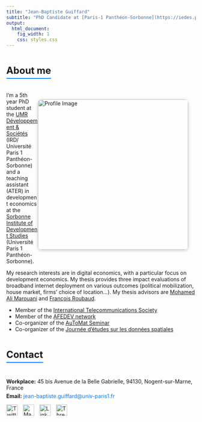 ```yaml
---
title: "Jean-Baptiste Guiffard"
subtitle: "PhD Candidate at [Paris-1 Panthéon-Sorbonne](https://iedes.pantheonsorbonne.fr/)"
output:
  html_document:
    fig_width: 1
    css: styles.css
---
```





<style>
  @import url('https://fonts.googleapis.com/css2?family=Roboto:wght@300;400;700&display=swap');
  
 
  .rounded-image {
    border-radius: 10px;
    box-shadow: 0px 2px 8px rgba(0, 0, 0, 0.2);
    margin: 20px 20px 20px 0; /* Adds 20px margin to the top, right, bottom, and no margin to the left */
}
  
  .contact-info {
    margin-top: 20px;
  }

  .contact-info h3 {
    margin-bottom: 10px;
    font-weight: 700;
  }
  
  .contact-info p {
    margin: 5px 0;
  }

  .contact-info a {
    color: #007bff;
    text-decoration: none;
  }
  
  .contact-info a:hover {
    text-decoration: underline;
  }

  .social-links img {
    width: 30px;
    margin-right: 10px;
    transition: transform 0.2s;
  }

  .social-links img:hover {
    transform: scale(1.1);
  }
  
  .section-title {
    font-size: 1.8em;
    margin-top: 30px;
    border-bottom: 2px solid #007bff;
    display: inline-block;
    padding-bottom: 5px;
  }
</style>

<link rel="shortcut icon" href="favicon.ico">



<h2 class="section-title">About me</h2>

<div>
  <img align="right" src="images/profil_image.jpg" class="rounded-image" alt="Profile Image" width="400px">
</div>

I'm a 5th year PhD student at the [UMR Développement & Sociétés](https://umr-devsoc.pantheonsorbonne.fr/) (IRD/ Université Paris 1 Panthéon-Sorbonne) and a teaching assistant (ATER) in development economics at the [Sorbonne Institute of Development Studies](https://iedes.pantheonsorbonne.fr/) (Université Paris 1 Panthéon-Sorbonne).

My research interests are in digital economics, with a particular focus on development economics. My thesis provides three impact evaluations of broadband internet deployment on various outcomes (political mobilization, house market, firms' choice of location...). My thesis advisors are [Mohamed Ali Marouani](https://sites.google.com/view/mohamedali-marouani/rieme-conference-paris) and [François Roubaud](https://dial.ird.fr/membres/membres-permanents/roubaud-francois/).


- Member of the [International Telecommunications Society](https://www.itsworld.org/)
- Member of the [AFEDEV network](https://afedev.fr/)
- Co-organizer of the [AuToMat Seminar](https://jeanbaptisteguiffard.github.io/automat.html)
- Co-organizer of the [Journée d'études sur les données spatiales](https://umr-devsoc.pantheonsorbonne.fr/actualite/journee-detudes-donnees-spatiales-nouvelles-sources-nouvelles-perspectives)

<h2 class="section-title">Contact</h2>

<div class="contact-info">
  <p><strong>Workplace:</strong> 45 bis Avenue de la Belle Gabrielle, 94130, Nogent-sur-Marne, France</p>
  <p><strong>Email:</strong> <a href="mailto:jean-baptiste.guiffard@univ-paris1.fr">jean-baptiste.guiffard@univ-paris1.fr</a></p>
</div>

<div class="social-links">
  <a href="https://twitter.com/JBGuiffard" target="_blank"><img src="images/Logo_Twitter.webp" alt="Twitter"></a>
  <a href="https://econtwitter.net/@jbguiffard" target="_blank"><img src="images/logo-mastodon.png" alt="Mastodon"></a>
  <a href="https://www.linkedin.com/in/jean-baptiste-guiffard-b7063090/" target="_blank"><img src="images/logo-linkedin.png" alt="LinkedIn"></a>
  <a href="https://www.threads.net/@jeanbaptisteguiffard" target="_blank"><img src="images/threads_logo.png" alt="Threads"></a>
</div>
